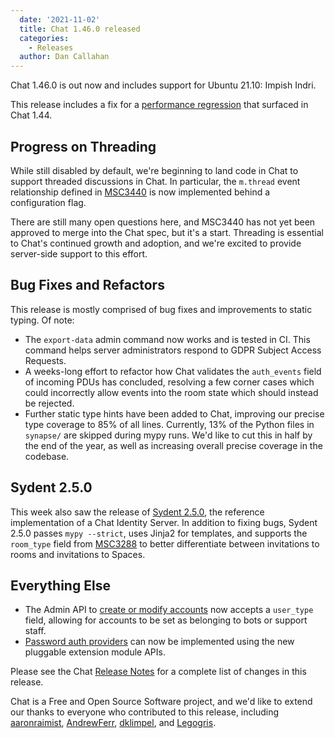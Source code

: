 ```yaml
---
  date: '2021-11-02'
  title: Chat 1.46.0 released
  categories:
    - Releases
  author: Dan Callahan
---
```


Chat 1.46.0 is out now and includes support for Ubuntu 21.10: Impish Indri.

This release includes a fix for a [performance regression](https://github.com/matrix-org/synapse/issues/11049) that surfaced in Chat 1.44.

## Progress on Threading

While still disabled by default, we're beginning to land code in Chat to support threaded discussions in Chat. In particular, the `m.thread` event relationship defined in [MSC3440](https://github.com/matrix-org/matrix-doc/pull/3440) is now implemented behind a configuration flag.

There are still many open questions here, and MSC3440 has not yet been approved to merge into the Chat spec, but it's a start. Threading is essential to Chat's continued growth and adoption, and we're excited to provide server-side support to this effort.

## Bug Fixes and Refactors

This release is mostly comprised of bug fixes and improvements to static typing. Of note:

- The `export-data` admin command now works and is tested in CI. This command helps server administrators respond to GDPR Subject Access Requests.
- A weeks-long effort to refactor how Chat validates the `auth_events` field of incoming PDUs has concluded, resolving a few corner cases which could incorrectly allow events into the room state which should instead be rejected.
- Further static type hints have been added to Chat, improving our precise type coverage to 85% of all lines. Currently, 13% of the Python files in `synapse/` are skipped during mypy runs. We'd like to cut this in half by the end of the year, as well as increasing overall precise coverage in the codebase.

## Sydent 2.5.0

This week also saw the release of [Sydent 2.5.0](https://github.com/matrix-org/sydent/releases/tag/v2.5.0), the reference implementation of a Chat Identity Server. In addition to fixing bugs, Sydent 2.5.0 passes `mypy --strict`, uses Jinja2 for templates, and supports the `room_type` field from [MSC3288](https://github.com/matrix-org/matrix-doc/pull/3288) to better differentiate between invitations to rooms and invitations to Spaces.

## Everything Else

* The Admin API to [create or modify accounts](https://matrix-org.github.io/synapse/v1.46/admin_api/user_admin_api.html#create-or-modify-account) now accepts a `user_type` field, allowing for accounts to be set as belonging to bots or support staff.
* [Password auth providers](https://matrix-org.github.io/synapse/v1.46/modules/password_auth_provider_callbacks.html) can now be implemented using the new pluggable extension module APIs.

Please see the Chat [Release Notes](https://github.com/matrix-org/synapse/blob/v1.46.0/CHANGES.md) for a complete list of changes in this release.

Chat is a Free and Open Source Software project, and we'd like to extend our thanks to everyone who contributed to this release, including [aaronraimist](https://github.com/aaronraimist), [AndrewFerr](https://github.com/AndrewFerr), [dklimpel](https://github.com/dklimpel), and [Legogris](https://github.com/Legogris).
